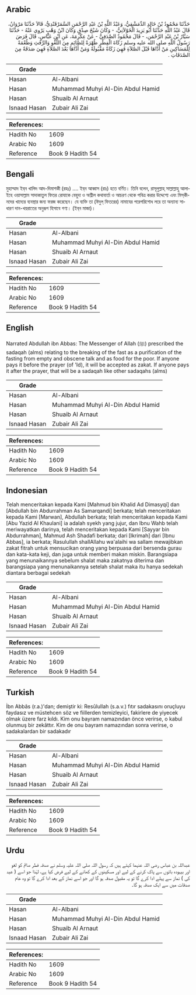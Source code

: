 ## Arabic


<div dir="rtl" lang="ar" style={{fontSize:'larger',backgroundColor:'#f8f9fa',padding:20}}>
حَدَّثَنَا مَحْمُودُ بْنُ خَالِدٍ الدِّمَشْقِيُّ، وَعَبْدُ اللَّهِ بْنُ عَبْدِ الرَّحْمَنِ السَّمَرْقَنْدِيُّ، قَالاَ حَدَّثَنَا مَرْوَانُ، قَالَ عَبْدُ اللَّهِ حَدَّثَنَا أَبُو يَزِيدَ الْخَوْلاَنِيُّ، - وَكَانَ شَيْخَ صِدْقٍ وَكَانَ ابْنُ وَهْبٍ يَرْوِي عَنْهُ - حَدَّثَنَا سَيَّارُ بْنُ عَبْدِ الرَّحْمَنِ، - قَالَ مَحْمُودٌ الصَّدَفِيُّ - عَنْ عِكْرِمَةَ، عَنِ ابْنِ عَبَّاسٍ، قَالَ فَرَضَ رَسُولُ اللَّهِ صلى الله عليه وسلم زَكَاةَ الْفِطْرِ طُهْرَةً لِلصَّائِمِ مِنَ اللَّغْوِ وَالرَّفَثِ وَطُعْمَةً لِلْمَسَاكِينِ مَنْ أَدَّاهَا قَبْلَ الصَّلاَةِ فَهِيَ زَكَاةٌ مَقْبُولَةٌ وَمَنْ أَدَّاهَا بَعْدَ الصَّلاَةِ فَهِيَ صَدَقَةٌ مِنَ الصَّدَقَاتِ ‏.‏
</div>
<div style={{backgroundColor:'#f8f9fa',padding:20, marginBottom: 10}}><table> <thead> <tr> <th>Grade</th> <th></th> </tr> </thead> <tbody> <tr><td>Hasan</td><td>Al-Albani</td></tr><tr><td>Hasan</td><td>Muhammad Muhyi Al-Din Abdul Hamid</td></tr><tr><td>Hasan</td><td>Shuaib Al Arnaut</td></tr><tr><td>Isnaad Hasan</td><td>Zubair Ali Zai</td></tr></tbody></table><table> <thead> <tr> <th>References:</th> <th></th> </tr> </thead> <tbody><tr><td>Hadith No</td><td>1609</td></tr><tr><td>Arabic No</td><td>1609</td></tr><tr><td>Reference</td><td>Book 9 Hadith 54</td></tr></tbody></table></div>

## Bengali


<div dir="ltr" lang="bn" style={{fontSize:'larger',backgroundColor:'#f8f9fa',padding:20}}>
মুহাম্মাদ ইব্‌ন খালিদ আদ-দিমাশকী (রহঃ) .... ইব্‌ন আব্বাস (রাঃ) হতে বর্ণিত। তিনি বলেন, রাসূলুল্লাহ্‌ সাল্লাল্লাহু আলাইহে ওয়াসাল্লাম সাদাকাতুল ফিতর রোযাকে বেহুদা ও অশ্লীল কথাবার্তা ও আচরণ থেকে পবিত্র করার উদ্দেশ্যে এবং মিস্‌কীনদের খাদ্যের ব্যবস্থার জন্য ফরজ করেছেন। যে ব্যক্তি তা (ঈদুল্‌ ফিতরের) নামাযের পরেপরিশোধ লরে তা অন্যান্য সাধারণ দান-খয়রাতের অনুরূপ হিসাবে গণ্য। (ইব্‌ন মাজা)।
</div>
<div style={{backgroundColor:'#f8f9fa',padding:20, marginBottom: 10}}><table> <thead> <tr> <th>Grade</th> <th></th> </tr> </thead> <tbody> <tr><td>Hasan</td><td>Al-Albani</td></tr><tr><td>Hasan</td><td>Muhammad Muhyi Al-Din Abdul Hamid</td></tr><tr><td>Hasan</td><td>Shuaib Al Arnaut</td></tr><tr><td>Isnaad Hasan</td><td>Zubair Ali Zai</td></tr></tbody></table><table> <thead> <tr> <th>References:</th> <th></th> </tr> </thead> <tbody><tr><td>Hadith No</td><td>1609</td></tr><tr><td>Arabic No</td><td>1609</td></tr><tr><td>Reference</td><td>Book 9 Hadith 54</td></tr></tbody></table></div>

## English


<div dir="ltr" lang="en" style={{fontSize:'larger',backgroundColor:'#f8f9fa',padding:20}}>
Narrated Abdullah ibn Abbas: The Messenger of Allah (ﷺ) prescribed the sadaqah (alms) relating to the breaking of the fast as a purification of the fasting from empty and obscene talk and as food for the poor. If anyone pays it before the prayer (of 'Id), it will be accepted as zakat. If anyone pays it after the prayer, that will be a sadaqah like other sadaqahs (alms)
</div>
<div style={{backgroundColor:'#f8f9fa',padding:20, marginBottom: 10}}><table> <thead> <tr> <th>Grade</th> <th></th> </tr> </thead> <tbody> <tr><td>Hasan</td><td>Al-Albani</td></tr><tr><td>Hasan</td><td>Muhammad Muhyi Al-Din Abdul Hamid</td></tr><tr><td>Hasan</td><td>Shuaib Al Arnaut</td></tr><tr><td>Isnaad Hasan</td><td>Zubair Ali Zai</td></tr></tbody></table><table> <thead> <tr> <th>References:</th> <th></th> </tr> </thead> <tbody><tr><td>Hadith No</td><td>1609</td></tr><tr><td>Arabic No</td><td>1609</td></tr><tr><td>Reference</td><td>Book 9 Hadith 54</td></tr></tbody></table></div>

## Indonesian


<div dir="ltr" lang="id" style={{fontSize:'larger',backgroundColor:'#f8f9fa',padding:20}}>
Telah menceritakan kepada Kami [Mahmud bin Khalid Ad Dimasyqi] dan [Abdullah bin Abdurrahman As Samarqandi] berkata; telah menceritakan kepada Kami [Marwan], Abdullah berkata; telah menceritakan kepada Kami [Abu Yazid Al Khaulani] ia adalah syekh yang jujur, dan Ibnu Wahb telah meriwayatkan darinya, telah menceritakan kepada Kami [Sayyar bin Abdurrahman], Mahmud Ash Shadafi berkata; dari [Ikrimah] dari [Ibnu Abbas], ia berkata; Rasulullah shallAllahu wa'alaihi wa sallam mewajibkan zakat fitrah untuk mensucikan orang yang berpuasa dari bersenda gurau dan kata-kata keji, dan juga untuk memberi makan miskin. Barangsiapa yang menunaikannya sebelum shalat maka zakatnya diterima dan barangsiapa yang menunaikannya setelah shalat maka itu hanya sedekah diantara berbagai sedekah
</div>
<div style={{backgroundColor:'#f8f9fa',padding:20, marginBottom: 10}}><table> <thead> <tr> <th>Grade</th> <th></th> </tr> </thead> <tbody> <tr><td>Hasan</td><td>Al-Albani</td></tr><tr><td>Hasan</td><td>Muhammad Muhyi Al-Din Abdul Hamid</td></tr><tr><td>Hasan</td><td>Shuaib Al Arnaut</td></tr><tr><td>Isnaad Hasan</td><td>Zubair Ali Zai</td></tr></tbody></table><table> <thead> <tr> <th>References:</th> <th></th> </tr> </thead> <tbody><tr><td>Hadith No</td><td>1609</td></tr><tr><td>Arabic No</td><td>1609</td></tr><tr><td>Reference</td><td>Book 9 Hadith 54</td></tr></tbody></table></div>

## Turkish


<div dir="ltr" lang="tr" style={{fontSize:'larger',backgroundColor:'#f8f9fa',padding:20}}>
İbn Abbâs (r.a.)'dan; demiştir ki: Resûlullah (s.a.v.) fıtır sadakasını oruçluyu faydasız ve müstehcen söz ve fiillerden temizleyici, fakirlere de yiyecek olmak üzere farz kıldı. Kim onu bayram namazından önce verirse, o kabul olunmuş bir zekâttır. Kim de onu bayram namazından sonra verirse, o sadakalardan bir sadakadır
</div>
<div style={{backgroundColor:'#f8f9fa',padding:20, marginBottom: 10}}><table> <thead> <tr> <th>Grade</th> <th></th> </tr> </thead> <tbody> <tr><td>Hasan</td><td>Al-Albani</td></tr><tr><td>Hasan</td><td>Muhammad Muhyi Al-Din Abdul Hamid</td></tr><tr><td>Hasan</td><td>Shuaib Al Arnaut</td></tr><tr><td>Isnaad Hasan</td><td>Zubair Ali Zai</td></tr></tbody></table><table> <thead> <tr> <th>References:</th> <th></th> </tr> </thead> <tbody><tr><td>Hadith No</td><td>1609</td></tr><tr><td>Arabic No</td><td>1609</td></tr><tr><td>Reference</td><td>Book 9 Hadith 54</td></tr></tbody></table></div>

## Urdu


<div dir="rtl" lang="ur" style={{fontSize:'larger',backgroundColor:'#f8f9fa',padding:20}}>
عبداللہ بن عباس رضی اللہ عنہما کہتے ہیں کہ رسول اللہ صلی اللہ علیہ وسلم نے صدقہ فطر صائم کو لغو اور بیہودہ باتوں سے پاک کرنے کے لیے اور مسکینوں کے کھانے کے لیے فرض کیا ہے، لہٰذا جو اسے ( عید کی ) نماز سے پہلے ادا کرے گا تو یہ مقبول صدقہ ہو گا اور جو اسے نماز کے بعد ادا کرے گا تو وہ عام صدقات میں سے ایک صدقہ ہو گا۔
</div>
<div style={{backgroundColor:'#f8f9fa',padding:20, marginBottom: 10}}><table> <thead> <tr> <th>Grade</th> <th></th> </tr> </thead> <tbody> <tr><td>Hasan</td><td>Al-Albani</td></tr><tr><td>Hasan</td><td>Muhammad Muhyi Al-Din Abdul Hamid</td></tr><tr><td>Hasan</td><td>Shuaib Al Arnaut</td></tr><tr><td>Isnaad Hasan</td><td>Zubair Ali Zai</td></tr></tbody></table><table> <thead> <tr> <th>References:</th> <th></th> </tr> </thead> <tbody><tr><td>Hadith No</td><td>1609</td></tr><tr><td>Arabic No</td><td>1609</td></tr><tr><td>Reference</td><td>Book 9 Hadith 54</td></tr></tbody></table></div>